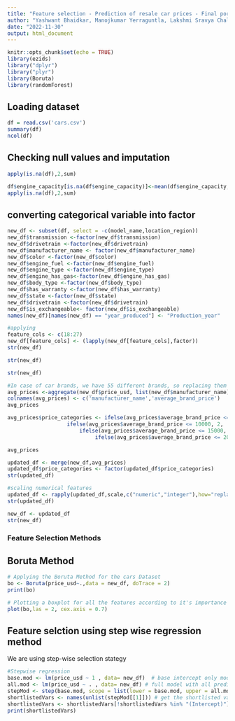 ```yaml
---
title: "Feature selection - Prediction of resale car prices - Final porject"
author: "Yashwant Bhaidkar, Manojkumar Yerraguntla, Lakshmi Sravya Chalapati , Sai Charith Govardhanam"
date: "2022-11-30"
output: html_document
---
```


```r
knitr::opts_chunk$set(echo = TRUE)
library(ezids)
library("dplyr")
library("plyr")
library(Boruta)
library(randomForest)
```

## Loading dataset

```r
df = read.csv('cars.csv')
summary(df)
ncol(df)
```



## Checking null values and imputation
```r
apply(is.na(df),2,sum)
```


```r

df$engine_capacity[is.na(df$engine_capacity)]<-mean(df$engine_capacity,na.rm=TRUE)
apply(is.na(df),2,sum)
```


## converting categorical variable into factor

```r
new_df <- subset(df, select = -c(model_name,location_region))
new_df$transmission <-factor(new_df$transmission)
new_df$drivetrain <-factor(new_df$drivetrain)
new_df$manufacturer_name <- factor(new_df$manufacturer_name)
new_df$color <-factor(new_df$color)
new_df$engine_fuel <-factor(new_df$engine_fuel)
new_df$engine_type <-factor(new_df$engine_type)
new_df$engine_has_gas<-factor(new_df$engine_has_gas)
new_df$body_type <-factor(new_df$body_type)
new_df$has_warranty <-factor(new_df$has_warranty)
new_df$state <-factor(new_df$state)
new_df$drivetrain <-factor(new_df$drivetrain)
new_df$is_exchangeable<- factor(new_df$is_exchangeable)
names(new_df)[names(new_df) == "year_produced"] <- "Production_year"
```



```r
#applying 
feature_cols <- c(18:27)
new_df[feature_cols] <- (lapply(new_df[feature_cols],factor))
str(new_df)
```



```r
str(new_df)
```


```r
str(new_df)
```


```r
#In case of car brands, we have 55 different brands, so replacing them with median prices of the car.
avg_prices <-aggregate(new_df$price_usd, list(new_df$manufacturer_name), FUN=median)
colnames(avg_prices) <- c('manufacturer_name','average_brand_price')
avg_prices
```


```r
avg_prices$price_categories <- ifelse(avg_prices$average_brand_price <= 5000, 1, 
                   ifelse(avg_prices$average_brand_price <= 10000, 2, 
                       ifelse(avg_prices$average_brand_price <= 15000, 3, 
                            ifelse(avg_prices$average_brand_price <= 20000, 4, 5))))

avg_prices
```



```r
updated_df <- merge(new_df,avg_prices)
updated_df$price_categories <- factor(updated_df$price_categories)
str(updated_df)
```



```r
#scaling numerical features
updated_df <- rapply(updated_df,scale,c("numeric","integer"),how="replace")
str(updated_df)
```

```r
new_df <- updated_df
str(new_df)
```

### Feature Selection Methods

## Boruta Method

```r
# Applying the Boruta Method for the cars Dataset
bo <- Boruta(price_usd~.,data = new_df, doTrace = 2)
print(bo)
```

```r
# Plotting a boxplot for all the features according to it's importance
plot(bo,las = 2, cex.axis = 0.7)
```


## Feature selction using step wise regression method
We are using step-wise selection stategy

```r
#Stepwise regression
base.mod <- lm(price_usd ~ 1 , data= new_df)  # base intercept only model
all.mod <- lm(price_usd ~ . , data= new_df) # full model with all predictors
stepMod <- step(base.mod, scope = list(lower = base.mod, upper = all.mod), direction = "both", trace = 0, steps = 1000)  # perform step-wise algorithm
shortlistedVars <- names(unlist(stepMod[[1]])) # get the shortlisted variable.
shortlistedVars <- shortlistedVars[!shortlistedVars %in% "(Intercept)"]  # remove intercept 
print(shortlistedVars)
```
